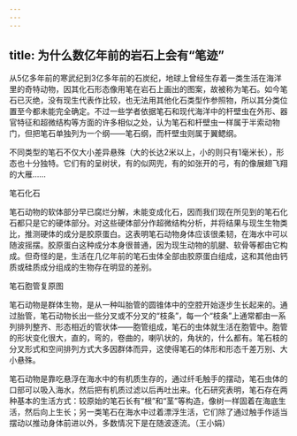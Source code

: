```yaml
---
---
---
```

title: 为什么数亿年前的岩石上会有“笔迹”
---




从5亿多年前的寒武纪到3亿多年前的石炭纪，地球上曾经生存着一类生活在海洋里的奇特动物，因其化石形态像用笔在岩石上画出的图案，故被称为笔石。如今笔石已灭绝，没有现生代表作比较，也无法用其他化石类型作参照物，所以其分类位置至今都未能完全确定。不过一些学者依据笔石和现代海洋中的杆壁虫在外形、器官特征和超微结构等方面的许多相似之处，认为笔石和杆壁虫一样属于半索动物门，但把笔石单独列为一个纲——笔石纲，而杆壁虫则属于翼鳃纲。

不同类型的笔石不仅大小差异悬殊（大的长达2米以上，小的则只有1毫米长），形态也十分独特。它们有的呈树状，有的似网兜，有的如张开的弓，有的像展翅飞翔的大雁……

笔石化石



笔石动物的软体部分早已腐烂分解，未能变成化石，因而我们现在所见到的笔石化石都只是它的硬体部分。对这些硬体部分作超微结构分析，并将结果与现生生物类比，推测硬体的成分是胶原蛋白。这表明笔石动物身体应该很柔韧，在海水中可以随波摇摆。胶原蛋白这种成分本身很普通，因为现生动物的肌腱、软骨等都由它构成。但奇怪的是，生活在几亿年前的笔石虫体全部由胶原蛋白组成，这和其他由钙质或硅质成分组成的生物存在明显的差别。

笔石胞管复原图



笔石动物是群体生物，是从一种叫胎管的圆锥体中的空腔开始逐步生长起来的。通过胎管，笔石动物长出一些分叉或不分叉的“枝条”，每一个“枝条”上通常都由一系列排列整齐、形态相近的管状体——胞管组成，笔石的虫体就生活在胞管中。胞管的形状变化很大，直的，弯的，卷曲的，喇叭状的，角状的，什么都有。笔石枝的分叉形式和空间排列方式大多因群体而异，这使得笔石的体形和形态千差万别、大小悬殊。

笔石动物是靠吃悬浮在海水中的有机质生存的，通过纤毛触手的摆动，笔石虫体的口部可以吸入海水，然后把有机质过滤以后再吐出来。化石研究表明，笔石存在两种基本的生活方式：较原始的笔石长有“根”和“茎”等构造，像树一样固着在海底生活，然后向上生长；另一类笔石在海水中过着漂浮生活，它们除了通过触手作适当摆动以推动身体前进以外，多数情况下是在随波逐流。（王小娟）